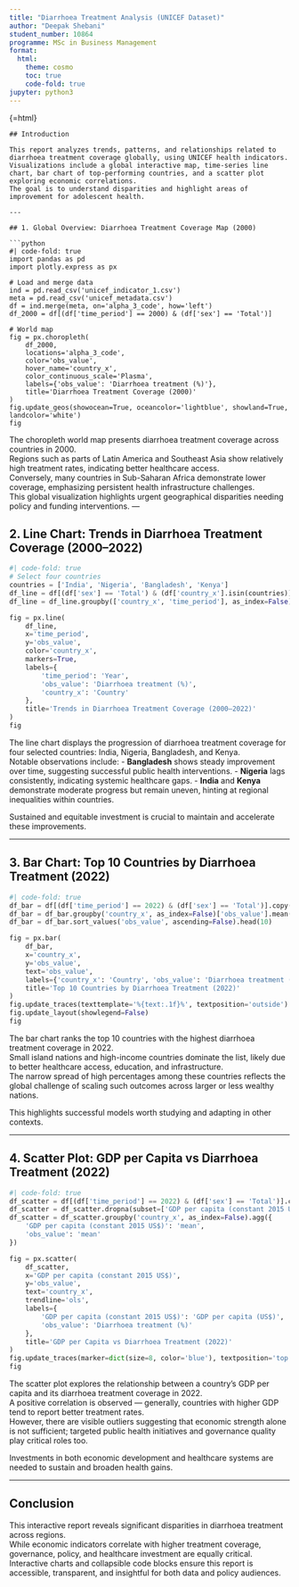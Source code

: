 ```yaml
---
title: "Diarrhoea Treatment Analysis (UNICEF Dataset)"
author: "Deepak Shebani"
student_number: 10864
programme: MSc in Business Management
format:
  html:
    theme: cosmo
    toc: true
    code-fold: true
jupyter: python3
---
```

{=html}
<style>
  /* limit width of main content and center it */
  .content, .page-columns, .page-full {
    max-width: 800px;
    margin-left: auto;
    margin-right: auto;
  }
</style>
```
## Introduction

This report analyzes trends, patterns, and relationships related to diarrhoea treatment coverage globally, using UNICEF health indicators.  
Visualizations include a global interactive map, time-series line chart, bar chart of top-performing countries, and a scatter plot exploring economic correlations.  
The goal is to understand disparities and highlight areas of improvement for adolescent health.

---

## 1. Global Overview: Diarrhoea Treatment Coverage Map (2000)

```python
#| code-fold: true
import pandas as pd
import plotly.express as px

# Load and merge data
ind = pd.read_csv('unicef_indicator_1.csv')
meta = pd.read_csv('unicef_metadata.csv')
df = ind.merge(meta, on='alpha_3_code', how='left')
df_2000 = df[(df['time_period'] == 2000) & (df['sex'] == 'Total')]

# World map
fig = px.choropleth(
    df_2000,
    locations='alpha_3_code',
    color='obs_value',
    hover_name='country_x',
    color_continuous_scale='Plasma',
    labels={'obs_value': 'Diarrhoea treatment (%)'},
    title='Diarrhoea Treatment Coverage (2000)'
)
fig.update_geos(showocean=True, oceancolor='lightblue', showland=True, landcolor='white')
fig

```
The choropleth world map presents diarrhoea treatment coverage across countries in 2000.  
Regions such as parts of Latin America and Southeast Asia show relatively high treatment rates, indicating better healthcare access.  
Conversely, many countries in Sub-Saharan Africa demonstrate lower coverage, emphasizing persistent health infrastructure challenges.  
This global visualization highlights urgent geographical disparities needing policy and funding interventions.
---

## 2. Line Chart: Trends in Diarrhoea Treatment Coverage (2000–2022)

```python
#| code-fold: true
# Select four countries
countries = ['India', 'Nigeria', 'Bangladesh', 'Kenya']
df_line = df[(df['sex'] == 'Total') & (df['country_x'].isin(countries))].copy()
df_line = df_line.groupby(['country_x', 'time_period'], as_index=False)['obs_value'].mean()

fig = px.line(
    df_line,
    x='time_period',
    y='obs_value',
    color='country_x',
    markers=True,
    labels={
        'time_period': 'Year',
        'obs_value': 'Diarrhoea treatment (%)',
        'country_x': 'Country'
    },
    title='Trends in Diarrhoea Treatment Coverage (2000–2022)'
)
fig
```

The line chart displays the progression of diarrhoea treatment coverage for four selected countries: India, Nigeria, Bangladesh, and Kenya.  
Notable observations include:
- **Bangladesh** shows steady improvement over time, suggesting successful public health interventions.
- **Nigeria** lags consistently, indicating systemic healthcare gaps.
- **India** and **Kenya** demonstrate moderate progress but remain uneven, hinting at regional inequalities within countries.

Sustained and equitable investment is crucial to maintain and accelerate these improvements.


---

## 3. Bar Chart: Top 10 Countries by Diarrhoea Treatment (2022)

```python
#| code-fold: true
df_bar = df[(df['time_period'] == 2022) & (df['sex'] == 'Total')].copy()
df_bar = df_bar.groupby('country_x', as_index=False)['obs_value'].mean()
df_bar = df_bar.sort_values('obs_value', ascending=False).head(10)

fig = px.bar(
    df_bar,
    x='country_x',
    y='obs_value',
    text='obs_value',
    labels={'country_x': 'Country', 'obs_value': 'Diarrhoea treatment (%)'},
    title='Top 10 Countries by Diarrhoea Treatment (2022)'
)
fig.update_traces(texttemplate='%{text:.1f}%', textposition='outside')
fig.update_layout(showlegend=False)
fig
```

The bar chart ranks the top 10 countries with the highest diarrhoea treatment coverage in 2022.  
Small island nations and high-income countries dominate the list, likely due to better healthcare access, education, and infrastructure.  
The narrow spread of high percentages among these countries reflects the global challenge of scaling such outcomes across larger or less wealthy nations.

This highlights successful models worth studying and adapting in other contexts.


---

## 4. Scatter Plot: GDP per Capita vs Diarrhoea Treatment (2022)

```python
#| code-fold: true
df_scatter = df[(df['time_period'] == 2022) & (df['sex'] == 'Total')].copy()
df_scatter = df_scatter.dropna(subset=['GDP per capita (constant 2015 US$)', 'obs_value'])
df_scatter = df_scatter.groupby('country_x', as_index=False).agg({
    'GDP per capita (constant 2015 US$)': 'mean',
    'obs_value': 'mean'
})

fig = px.scatter(
    df_scatter,
    x='GDP per capita (constant 2015 US$)',
    y='obs_value',
    text='country_x',
    trendline='ols',
    labels={
        'GDP per capita (constant 2015 US$)': 'GDP per capita (US$)',
        'obs_value': 'Diarrhoea treatment (%)'
    },
    title='GDP per Capita vs Diarrhoea Treatment (2022)'
)
fig.update_traces(marker=dict(size=8, color='blue'), textposition='top center')
fig
```

The scatter plot explores the relationship between a country's GDP per capita and its diarrhoea treatment coverage in 2022.  
A positive correlation is observed — generally, countries with higher GDP tend to report better treatment rates.  
However, there are visible outliers suggesting that economic strength alone is not sufficient; targeted public health initiatives and governance quality play critical roles too.

Investments in both economic development and healthcare systems are needed to sustain and broaden health gains.


---

## Conclusion

This interactive report reveals significant disparities in diarrhoea treatment across regions.  
While economic indicators correlate with higher treatment coverage, governance, policy, and healthcare investment are equally critical.  
Interactive charts and collapsible code blocks ensure this report is accessible, transparent, and insightful for both data and policy audiences.
